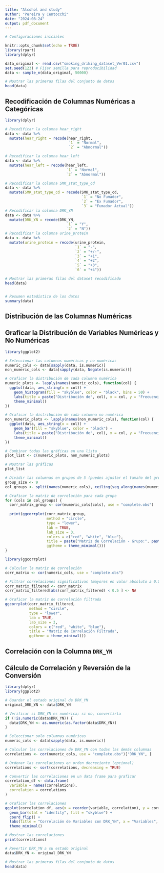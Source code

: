 ```yaml
---
title: "Alcohol and study"
author: "Pereira y Centocchi"
date: "2024-08-24"
output: pdf_document
---
```




```r
# Configuraciones iniciales

knitr::opts_chunk$set(echo = TRUE)
library(rpart)
library(dplyr)
```

```r
data_original <- read.csv("smoking_driking_dataset_Ver01.csv")
set.seed(123) # Fijar semilla para reproducibilidad
data <- sample_n(data_original, 50000)


```

```r
# Mostrar las primeras filas del conjunto de datos
head(data)
```


## Recodificación de Columnas Numéricas a Categóricas

```r
library(dplyr)

# Recodificar la columna hear_right
data <- data %>%
  mutate(hear_right = recode(hear_right,
                             `1` = "Normal",
                             `2` = "Abnormal"))

# Recodificar la columna hear_left
data <- data %>%
  mutate(hear_left = recode(hear_left,
                            `1` = "Normal",
                            `2` = "Abnormal"))

# Recodificar la columna SMK_stat_type_cd
data <- data %>%
  mutate(SMK_stat_type_cd = recode(SMK_stat_type_cd,
                                   `1` = "No Fumador",
                                   `2` = "Ex Fumador",
                                   `3` = "Fumador Actual"))
# Recodificar la columna DRK_YN
data <- data %>%
  mutate(DRK_YN = recode(DRK_YN,
                            `1` = "Y",
                            `2` = "N"))
# Recodificar la columna urine_protein
data <- data %>%
  mutate(urine_protein = recode(urine_protein,
                                `1` = "-",
                                `2` = "+/-",
                                `3` = "+1",
                                `4` = "+2",
                                `5` = "+3",
                                `6` = "+4"))

# Mostrar las primeras filas del dataset recodificado
head(data)



```

```r
# Resumen estadístico de los datos
summary(data)
```



## Distribución de las Columnas Numéricas

## Graficar la Distribución de Variables Numéricas y No Numéricas

```r
library(ggplot2)

# Seleccionar las columnas numéricas y no numéricas
numeric_cols <- data[sapply(data, is.numeric)]
non_numeric_cols <- data[sapply(data, Negate(is.numeric))]

# Graficar la distribución de cada columna numérica
numeric_plots <- lapply(names(numeric_cols), function(col) {
  ggplot(data, aes_string(x = col)) +
    geom_histogram(fill = "skyblue", color = "black", bins = 50) +
    labs(title = paste("Distribución de", col), x = col, y = "Frecuencia") +
    theme_minimal()
})

# Graficar la distribución de cada columna no numérica
non_numeric_plots <- lapply(names(non_numeric_cols), function(col) {
  ggplot(data, aes_string(x = col)) +
    geom_bar(fill = "skyblue", color = "black") +
    labs(title = paste("Distribución de", col), x = col, y = "Frecuencia") +
    theme_minimal()
})

# Combinar todas las gráficas en una lista
plot_list <- c(numeric_plots, non_numeric_plots)

# Mostrar las gráficas
plot_list

```


```r
# Dividir las columnas en grupos de 5 (puedes ajustar el tamaño del grupo)
group_size <- 9
col_groups <- split(names(numeric_cols), ceiling(seq_along(names(numeric_cols))/group_size))

# Graficar la matriz de correlación para cada grupo
for (cols in col_groups) {
  corr_matrix_group <- cor(numeric_cols[cols], use = "complete.obs")
  
  print(ggcorrplot(corr_matrix_group, 
                   method = "circle", 
                   type = "lower", 
                   lab = TRUE, 
                   lab_size = 3, 
                   colors = c("red", "white", "blue"), 
                   title = paste("Matriz de Correlación - Grupo:", paste(cols, collapse = ", ")), 
                   ggtheme = theme_minimal()))
}
```



```r
library(ggcorrplot)

# Calcular la matriz de correlación
corr_matrix <- cor(numeric_cols, use = "complete.obs")

# Filtrar correlaciones significativas (mayores en valor absoluto a 0.5)
corr_matrix_filtered <- corr_matrix
corr_matrix_filtered[abs(corr_matrix_filtered) < 0.5 ] <- NA

# Graficar la matriz de correlación filtrada
ggcorrplot(corr_matrix_filtered, 
           method = "circle", 
           type = "lower", 
           lab = TRUE,
           lab_size = 3, 
           colors = c("red", "white", "blue"), 
           title = "Matriz de Correlación Filtrada", 
           ggtheme = theme_minimal())

```

## Correlación con la Columna `DRK_YN`

## Cálculo de Correlación y Reversión de la Conversión

```r
library(dplyr)
library(ggplot2)

# Guardar el estado original de DRK_YN
original_DRK_YN <- data$DRK_YN

# Verificar si DRK_YN es numérica; si no, convertirla
if (!is.numeric(data$DRK_YN)) {
  data$DRK_YN <- as.numeric(as.factor(data$DRK_YN))
}

# Seleccionar solo columnas numéricas
numeric_cols <- data[sapply(data, is.numeric)]

# Calcular las correlaciones de DRK_YN con todas las demás columnas
correlations <- cor(numeric_cols, use = "complete.obs")["DRK_YN", ]

# Ordenar las correlaciones en orden decreciente (opcional)
correlations <- sort(correlations, decreasing = TRUE)

# Convertir las correlaciones en un data frame para graficar
correlation_df <- data.frame(
  variable = names(correlations),
  correlation = correlations
)

# Graficar las correlaciones
ggplot(correlation_df, aes(x = reorder(variable, correlation), y = correlation)) +
  geom_bar(stat = "identity", fill = "skyblue") +
  coord_flip() +
  labs(title = "Correlación de Variables con DRK_YN", x = "Variables", y = "Correlación") +
  theme_minimal()

# Mostrar las correlaciones
print(correlations)

# Revertir DRK_YN a su estado original
data$DRK_YN <- original_DRK_YN

```

```r
# Mostrar las primeras filas del conjunto de datos
head(data)
```


